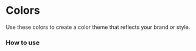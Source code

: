 <Meta title="Colors" />

# Colors

Use these colors to create a color theme that reflects your brand or style.

### How to use
